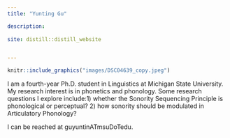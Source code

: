 ```yaml
---
title: "Yunting Gu"

description:
 
site: distill::distill_website


---
```


```r


knitr::include_graphics("images/DSC04639_copy.jpeg")


```

I am a fourth-year Ph.D. student in Linguistics at Michigan State University. My research interest is in phonetics and phonology. Some research questions I explore include:1) whether the Sonority Sequencing Principle is phonological or perceptual? 2) how sonority should be modulated in Articulatory Phonology? 

I can be reached at guyuntinATmsuDoTedu.
